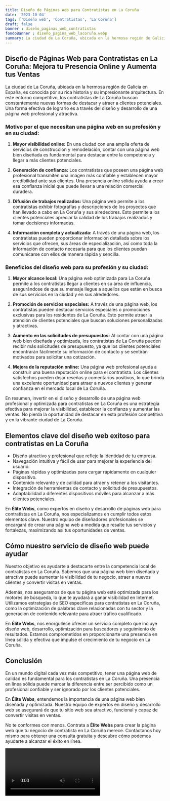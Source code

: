 ```yaml
---
title: Diseño de Páginas Web para Contratistas en La Coruña
date: '2023-10-04'
tags: ['Diseño web', 'Contratistas', 'La Coruña']
draft: false
banner : diseño_paginas_web_contratistas
fondoBanner : diseño_pagina_web_lacoruña.webp
summary: La ciudad de La Coruña, ubicada en la hermosa región de Galicia en España, es conocida por su rica historia y su impresionante arquitectura. En este entorno competitivo, los contratistas de La Coruña buscan constantemente nuevas formas de destacar y atraer a clientes potenciales. Una forma efectiva de lograrlo es a través del diseño y desarrollo de una página web profesional y atractiva.
---
```


## Diseño de Páginas Web para Contratistas en La Coruña: Mejora tu Presencia Online y Aumenta tus Ventas

La ciudad de La Coruña, ubicada en la hermosa región de Galicia en España, es conocida por su rica historia y su impresionante arquitectura. En este entorno competitivo, los contratistas de La Coruña buscan constantemente nuevas formas de destacar y atraer a clientes potenciales. Una forma efectiva de lograrlo es a través del diseño y desarrollo de una página web profesional y atractiva.

### Motivo por el que necesitan una página web en su profesión y en su ciudad:

1. **Mayor visibilidad online:** En una ciudad con una amplia oferta de servicios de construcción y remodelación, contar con una página web bien diseñada es fundamental para destacar entre la competencia y llegar a más clientes potenciales.

2. **Generación de confianza:** Los contratistas que poseen una página web profesional transmiten una imagen más confiable y establecen mayor credibilidad ante sus clientes. Una presencia online sólida ayuda a crear esa confianza inicial que puede llevar a una relación comercial duradera.

3. **Difusión de trabajos realizados:** Una página web permite a los contratistas exhibir fotografías y descripciones de los proyectos que han llevado a cabo en La Coruña y sus alrededores. Esto permite a los clientes potenciales apreciar la calidad de los trabajos realizados y tomar decisiones informadas.

4. **Información completa y actualizada:** A través de una página web, los contratistas pueden proporcionar información detallada sobre los servicios que ofrecen, sus áreas de especialización, así como toda la información de contacto necesaria para que los clientes puedan comunicarse con ellos de manera rápida y sencilla.

### Beneficios del diseño web para su profesión y su ciudad:

1. **Mayor alcance local:** Una página web optimizada para La Coruña permite a los contratistas llegar a clientes en su área de influencia, asegurándose de que su mensaje llegue a aquellos que están en busca de sus servicios en la ciudad y en sus alrededores.

2. **Promoción de servicios especiales:** A través de una página web, los contratistas pueden destacar servicios especiales o promociones exclusivas para los residentes de La Coruña. Esto permite atraer la atención de clientes potenciales que buscan soluciones personalizadas y atractivas.

3. **Aumento en las solicitudes de presupuestos:** Al contar con una página web bien diseñada y optimizada, los contratistas de La Coruña pueden recibir más solicitudes de presupuesto, ya que los clientes potenciales encontrarán fácilmente su información de contacto y se sentirán motivados para solicitar una cotización.

4. **Mejora de la reputación online:** Una página web profesional ayuda a construir una buena reputación online para el contratista. Los clientes satisfechos pueden dejar reseñas y comentarios positivos, lo que brinda una excelente oportunidad para atraer a nuevos clientes y generar confianza en el mercado local de La Coruña.

En resumen, invertir en el diseño y desarrollo de una página web profesional y optimizada para contratistas en La Coruña es una estrategia efectiva para mejorar la visibilidad, establecer la confianza y aumentar las ventas. No pierda la oportunidad de destacar en esta profesión competitiva y en la vibrante ciudad de La Coruña.

<GifSeo />

<Cta />

## Elementos clave del diseño web exitoso para contratistas en La Coruña

- Diseño atractivo y profesional que refleje la identidad de tu empresa.
- Navegación intuitiva y fácil de usar para mejorar la experiencia del usuario.
- Páginas rápidas y optimizadas para cargar rápidamente en cualquier dispositivo.
- Contenido relevante y de calidad para atraer y retener a los visitantes.
- Integración de herramientas de contacto y solicitud de presupuestos.
- Adaptabilidad a diferentes dispositivos móviles para alcanzar a más clientes potenciales.

En **Élite Webs**, como expertos en diseño y desarrollo de páginas web para contratistas en La Coruña, nos especializamos en cumplir todos estos elementos clave. Nuestro equipo de diseñadores profesionales se encargará de crear una página web a medida que resalte tus servicios y fortalezas, maximizando así tus oportunidades de ventas.

## Cómo nuestro servicio de diseño web puede ayudar

Nuestro objetivo es ayudarte a destacarte entre la competencia local de contratistas en La Coruña. Sabemos que una página web bien diseñada y atractiva puede aumentar la visibilidad de tu negocio, atraer a nuevos clientes y convertir visitas en ventas.

Además, nos aseguramos de que tu página web esté optimizada para los motores de búsqueda, lo que te ayudará a ganar visibilidad en Internet. Utilizamos estrategias de SEO específicas para contratistas en La Coruña, como la optimización de palabras clave relacionadas con tu sector y la generación de contenido relevante para atraer tráfico cualificado.

En **Élite Webs**, nos enorgullece ofrecer un servicio completo que incluye diseño web, desarrollo, optimización para buscadores y seguimiento de resultados. Estamos comprometidos en proporcionarte una presencia en línea sólida y efectiva que impulse el crecimiento de tu negocio en La Coruña.

## Conclusión

En un mundo digital cada vez más competitivo, tener una página web de calidad es fundamental para los contratistas en La Coruña. Una presencia en línea sólida puede marcar la diferencia entre ser percibido como un profesional confiable y ser ignorado por los clientes potenciales.

En **Élite Webs**, entendemos la importancia de una página web bien diseñada y optimizada. Nuestro equipo de expertos en diseño y desarrollo web se asegurará de que tu sitio web sea atractivo, funcional y capaz de convertir visitas en ventas.

No te conformes con menos. Contrata a **Élite Webs** para crear la página web que tu negocio de contratista en La Coruña merece. Contáctanos hoy mismo para obtener una consulta gratuita y descubre cómo podemos ayudarte a alcanzar el éxito en línea.

<Video />

<CtaBot job='Contratistas' city='La Coruña'/>

<Gmaps query='La Coruña+españa+maps' />